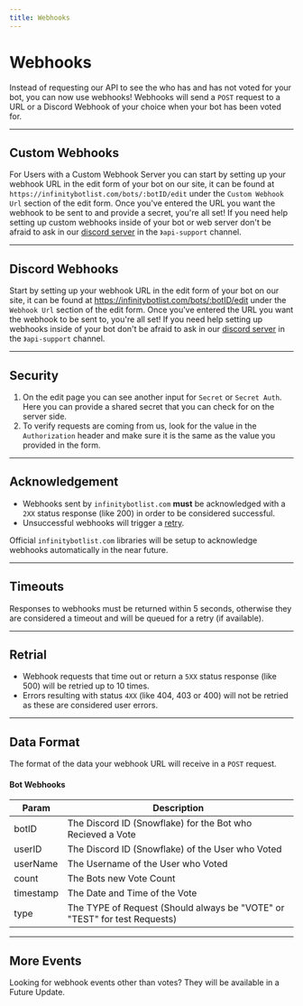 ```yaml
---
title: Webhooks
---
```


# Webhooks

Instead of requesting our API to see the who has and has not voted for your bot, you can now use webhooks!
Webhooks will send a `POST` request to a URL or a Discord Webhook of your choice when your bot has been voted for.

---

## Custom Webhooks

For Users with a Custom Webhook Server you can start by setting up your webhook URL in the edit form of your bot on our site, it can be found at `https://infinitybotlist.com/bots/:botID/edit` under the `Custom Webhook Url` section of the edit form. Once you've entered the URL you want the webhook to be sent to and provide a secret, you're all set! If you need help setting up custom webhooks inside of your bot or web server don't be afraid to ask in our [discord server](https://infinitybotlist.com/join) in the `》api-support` channel.

---

## Discord Webhooks

Start by setting up your webhook URL in the edit form of your bot on our site, it can be found at https://infinitybotlist.com/bots/:botID/edit under the `Webhook Url` section of the edit form. Once you've entered the URL you want the webhook to be sent to, you're all set! If you need help setting up webhooks inside of your bot don't be afraid to ask in our [discord server](https://infinitybotlist.com/join) in the `》api-support` channel.

---

## Security

1. On the edit page you can see another input for `Secret` or `Secret Auth`. Here you can provide a shared secret that you can check for on the server side.
2. To verify requests are coming from us, look for the value in the `Authorization` header and make sure it is the same as the value you provided in the form.

---

## Acknowledgement

- Webhooks sent by `infinitybotlist.com` **must** be acknowledged with a `2XX` status response (like 200) in order to be considered successful.
- Unsuccessful webhooks will trigger a [retry](#retrial).

Official `infinitybotlist.com` libraries will be setup to acknowledge webhooks automatically in the near future.

---

## Timeouts

Responses to webhooks must be returned within 5 seconds, otherwise they are considered a timeout and will be queued for a retry (if available).

---

## Retrial

- Webhook requests that time out or return a `5XX` status response (like 500) will be retried up to 10 times.
- Errors resulting with status `4XX` (like 404, 403 or 400) will not be retried as these are considered user errors.

---

## Data Format

The format of the data your webhook URL will receive in a `POST` request.

#### Bot Webhooks

| Param     | Description                                                               |
| --------- | ------------------------------------------------------------------------- |
| botID     | The Discord ID (Snowflake) for the Bot who Recieved a Vote                |
| userID    | The Discord ID (Snowflake) of the User who Voted                          |
| userName  | The Username of the User who Voted                                        |
| count     | The Bots new Vote Count                                                   |
| timestamp | The Date and Time of the Vote                                             |
| type      | The TYPE of Request (Should always be "VOTE" or "TEST" for test Requests) |

---

## More Events

Looking for webhook events other than votes? They will be available in a Future Update.
